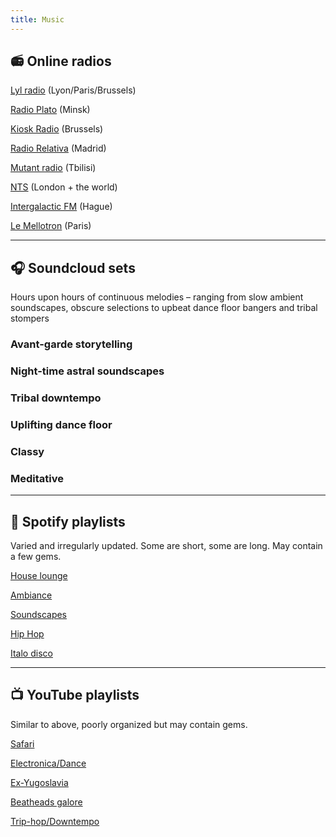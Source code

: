 ```yaml
---
title: Music
---
```


<Headline title="Music" headline="Favorite tunes and sound explorations" />

## 📻️ Online radios

[Lyl radio](https://lyl.live/) (Lyon/Paris/Brussels)

[Radio Plato](https://radioplato.by/) (Minsk)

[Kiosk Radio](https://kioskradio.com/) (Brussels)

[Radio Relativa](https://radiorelativa.eu/) (Madrid)

[Mutant radio](https://mutantradio.net/) (Tbilisi)

[NTS](https://www.nts.live/) (London + the world)

[Intergalactic FM](https://www.intergalactic.fm/) (Hague)

[Le Mellotron](https://www.lemellotron.com/) (Paris)

---

## 🎧 Soundcloud sets

Hours upon hours of continuous melodies – ranging from slow ambient soundscapes, obscure selections to upbeat dance floor bangers and tribal stompers

### Avant-garde storytelling

<Soundcloud url="https://soundcloud.com/iljapanic/sets/storytelling" />

### Night-time astral soundscapes

<Soundcloud url="https://soundcloud.com/iljapanic/sets/astral" />

### Tribal downtempo

<Soundcloud url="https://soundcloud.com/iljapanic/sets/chillrave" />

### Uplifting dance floor

<Soundcloud url="https://soundcloud.com/iljapanic/sets/uplifting-dance" />

### Classy

<Soundcloud url="https://soundcloud.com/iljapanic/sets/classy" />


### Meditative

<Soundcloud url="https://soundcloud.com/iljapanic/sets/meditative" />

---

## 🎵 Spotify playlists

Varied and irregularly updated. Some are short, some are long. May contain a few gems.

[House lounge](https://open.spotify.com/playlist/4DRs46okgAQxHMjc5WrQ2g?si=fe04e46dda6e47b4)

[Ambiance](https://open.spotify.com/playlist/4TCxqifCxs1xKBBUpOuHNZ?si=3c72155827184c38)

[Soundscapes](https://open.spotify.com/playlist/61cIhAKh3KsxrtvaoU8AAo?si=46bb7a643c544084)

[Hip Hop](https://open.spotify.com/playlist/2ngY4gFDsiaAx8VNpCoWXV?si=0a417faeca1249e3)

[Italo disco](https://open.spotify.com/playlist/3KeN8TOVhHdbXUxsdhqs3Z?si=577e5ffbd0424a17)

---

## 📺 YouTube playlists

Similar to above, poorly organized but may contain gems.

[Safari](https://youtube.com/playlist?list=PLi74s5iUj-iPVLHl-ToCNMq_daB5Wg2Vt)

[Electronica/Dance](https://youtube.com/playlist?list=PLi74s5iUj-iMcrqlL1ed1fN8kq1QUI7cZ)

[Ex-Yugoslavia](https://youtube.com/playlist?list=PLi74s5iUj-iPviCgywp-Wj6ZhdD9UjLX2)

[Beatheads galore](https://youtube.com/playlist?list=PLi74s5iUj-iN9AqC0CUhxWeG4uL5OSoSf)

[Trip-hop/Downtempo](https://youtube.com/playlist?list=PLi74s5iUj-iMxzLuITm_cV1_aho-equUf)
